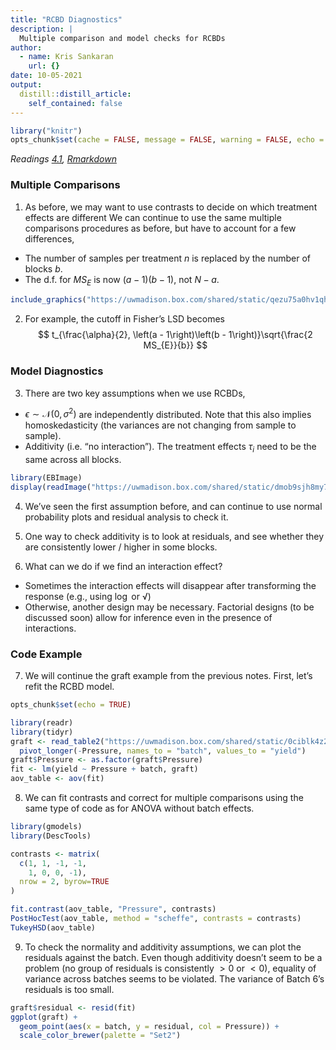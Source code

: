 ```yaml
---
title: "RCBD Diagnostics"
description: |
  Multiple comparison and model checks for RCBDs
author:
  - name: Kris Sankaran
    url: {}
date: 10-05-2021
output:
  distill::distill_article:
    self_contained: false
---
```


```r
library("knitr")
opts_chunk$set(cache = FALSE, message = FALSE, warning = FALSE, echo = FALSE)
```

_Readings [4.1](https://www.wiley.com/en-us/Design+and+Analysis+of+Experiments%2C+10th+Edition-p-9781119492443#content-section), [Rmarkdown](https://github.com/krisrs1128/stat424_f21/blob/main/_posts/2021-08-06-week5-2/week5-2.Rmd)_

### Multiple Comparisons

1. As before, we may want to use contrasts to decide on which treatment effects
are different We can continue to use the same multiple comparisons procedures as
before, but have to account for a few differences,
  * The number of samples per treatment $n$ is replaced by the number of blocks $b$.
  * The d.f. for $MS_{E}$ is now $(a - 1)(b - 1)$, not $N - a$.

```r
include_graphics("https://uwmadison.box.com/shared/static/qezu75a0hv1qhqyeoz8wb7sbb294vrsm.png")
```
  
2. For example, the cutoff in Fisher’s LSD becomes
$$
t_{\frac{\alpha}{2}, \left(a - 1\right)\left(b - 1\right)}\sqrt{\frac{2 MS_{E}}{b}}
$$

### Model Diagnostics

3. There are two key assumptions when we use RCBDs,
  * $\epsilon \sim \mathcal{N}\left(0, \sigma^2\right)$ are independently
  distributed. Note that this also implies homoskedasticity (the variances are
  not changing from sample to sample).
  * Additivity (i.e. "no interaction"). The treatment effects $\tau_i$ need to
  be the same across all blocks.
  
```r
library(EBImage)
display(readImage("https://uwmadison.box.com/shared/static/dmob9sjh8my7l8hez390o7gnn3vu1oe6.png"))
```

4. We’ve seen the first assumption before, and can continue to use normal
probability plots and residual analysis to check it.

5. One way to check additivity is to look at residuals, and see whether they are
consistently lower / higher in some blocks.

6. What can we do if we find an interaction effect?
  * Sometimes the interaction effects will disappear after transforming the response (e.g., using $\log$ or $\sqrt$)
  * Otherwise, another design may be necessary. Factorial designs (to be
  discussed soon) allow for inference even in the presence of interactions.
  
### Code Example

7. We will continue the graft example from the previous notes. First, let's
refit the RCBD model.

```r
opts_chunk$set(echo = TRUE)
```

```r
library(readr)
library(tidyr)
graft <- read_table2("https://uwmadison.box.com/shared/static/0ciblk4z2f3k6zizbj4plg3q33w1d0n6.txt") %>%
  pivot_longer(-Pressure, names_to = "batch", values_to = "yield")
graft$Pressure <- as.factor(graft$Pressure)
fit <- lm(yield ~ Pressure + batch, graft)
aov_table <- aov(fit)
```

8. We can fit contrasts and correct for multiple comparisons using the same type
of code as for ANOVA without batch effects.

```r
library(gmodels)
library(DescTools)

contrasts <- matrix(
  c(1, 1, -1, -1,
    1, 0, 0, -1),
  nrow = 2, byrow=TRUE
)

fit.contrast(aov_table, "Pressure", contrasts)
PostHocTest(aov_table, method = "scheffe", contrasts = contrasts)
TukeyHSD(aov_table)
```

9. To check the normality and additivity assumptions, we can plot the residuals
against the batch. Even though additivity doesn't seem to be a problem (no group
of residuals is consistently $> 0$ or $< 0$), equality of variance across
batches seems to be violated. The variance of Batch 6's residuals is too small.

```r
graft$residual <- resid(fit)
ggplot(graft) +
  geom_point(aes(x = batch, y = residual, col = Pressure)) +
  scale_color_brewer(palette = "Set2")
```

